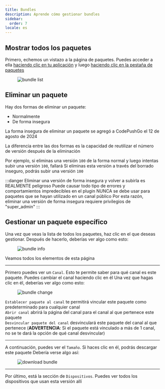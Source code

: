 ```yaml
---
title: Bundles
description: Aprende cómo gestionar bundles
sidebar:
  order: 7
locale: es
---
```


## Mostrar todos los paquetes

Primero, echemos un vistazo a la página de paquetes. Puedes acceder a ella [haciendo clic en tu aplicación](/docs/webapp/main-page) y luego [haciendo clic en la pestaña de paquetes](/docs/webapp/main-app-page)

<figure><img style="margin-left: auto; margin-right: auto" src="/bundles.webp" alt="bundle list" /><figcaption></figcaption></figure>

## Eliminar un paquete

Hay dos formas de eliminar un paquete:

 - Normalmente
 - De forma insegura

La forma insegura de eliminar un paquete se agregó a CodePushGo el 12 de agosto de 2024

La diferencia entre las dos formas es la capacidad de reutilizar el número de versión después de la eliminación

Por ejemplo, si eliminas una versión `100` de la forma normal y luego intentas subir una versión `100`, fallará
Si eliminas esta versión a través del borrado inseguro, podrás subir una versión `100`

:::danger
Eliminar una versión de forma insegura y volver a subirla es REALMENTE peligroso
Puede causar todo tipo de errores y comportamientos impredecibles en el plugin
NUNCA se debe usar para paquetes que se hayan utilizado en un canal público
Por esta razón, eliminar una versión de forma insegura requiere privilegios de "super_admin"
:::

## Gestionar un paquete específico

Una vez que veas la lista de todos los paquetes, haz clic en el que deseas gestionar. Después de hacerlo, deberías ver algo como esto:

<figure><img style="margin-left: auto; margin-right: auto" src="/bundle-info.webp" alt="bundle info" /><figcaption></figcaption></figure>

Veamos todos los elementos de esta página

---

Primero puedes ver un `Canal`. Esto te permite saber para qué canal es este paquete. Puedes cambiar el canal haciendo clic en él
Una vez que hagas clic en él, deberías ver algo como esto:

<figure><img style="margin-left: auto; margin-right: auto" src="/bundle-change.webp" alt="bundle change" /><figcaption></figcaption></figure>

`Establecer paquete al canal` te permitirá vincular este paquete como predeterminado para cualquier canal\
`Abrir canal` abrirá la página del canal para el canal al que pertenece este paquete\
`Desvincular paquete del canal` desvinculará este paquete del canal al que pertenece
(**ADVERTENCIA**: Si el paquete está vinculado a más de 1 canal, no se te dará la opción de qué canal desvincular)

---

A continuación, puedes ver el `Tamaño`. Si haces clic en él, podrás descargar este paquete
Debería verse algo así:
<figure><img style="margin-left: auto; margin-right: auto" src="/download-bundle.webp" alt="download bundle" /><figcaption></figcaption></figure>

---

Por último, está la sección de `Dispositivos`. Puedes ver todos los dispositivos que usan esta versión allí